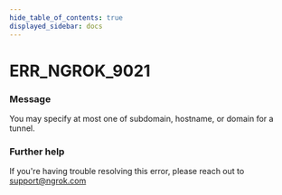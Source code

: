```yaml
---
hide_table_of_contents: true
displayed_sidebar: docs
---
```



# ERR_NGROK_9021

### Message

You may specify at most one of subdomain, hostname, or domain for a tunnel.

<ErrorDetails error="err_ngrok_9021" />

### Further help

If you're having trouble resolving this error, please reach out to [support@ngrok.com](mailto:support@ngrok.com?subject=Help%20with%20ERR_NGROK_9021)
